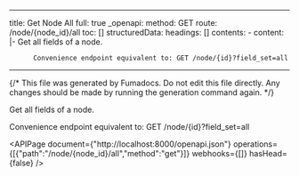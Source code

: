 <!-- AUTO-GENERATED: fumadocs-openapi (safe to overwrite) -->

---
title: Get Node All
full: true
_openapi:
  method: GET
  route: /node/{node_id}/all
  toc: []
  structuredData:
    headings: []
    contents:
      - content: |-
          Get all fields of a node.

          Convenience endpoint equivalent to: GET /node/{id}?field_set=all
---

{/* This file was generated by Fumadocs. Do not edit this file directly. Any changes should be made by running the generation command again. */}

Get all fields of a node.

Convenience endpoint equivalent to: GET /node/{id}?field_set=all

<APIPage document={"http://localhost:8000/openapi.json"} operations={[{"path":"/node/{node_id}/all","method":"get"}]} webhooks={[]} hasHead={false} />